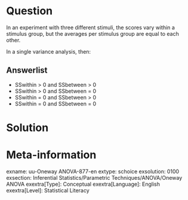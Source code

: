 Question
========
  
In an experiment with three different stimuli, the scores vary within a stimulus group, but the averages per stimulus group are equal to each other.

In a single variance analysis, then:

  
Answerlist
----------
* SSwithin > 0 and SSbetween > 0
* SSwithin > 0 and SSbetween = 0
* SSwithin = 0 and SSbetween > 0
* SSwithin = 0 and SSbetween = 0


Solution
========

Meta-information
================
exname: uu-Oneway ANOVA-877-en
extype: schoice
exsolution: 0100
exsection: Inferential Statistics/Parametric Techniques/ANOVA/Oneway ANOVA
exextra[Type]: Conceptual
exextra[Language]: English
exextra[Level]: Statistical Literacy
